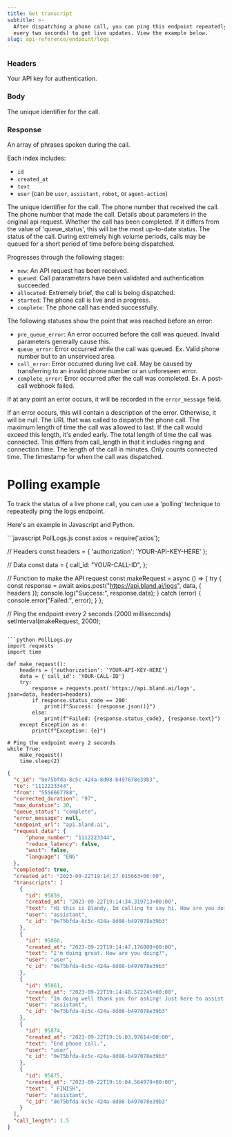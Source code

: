 ```yaml
---
title: Get transcript
subtitle: >-
  After dispatching a phone call, you can ping this endpoint repeatedly (e.g.
  every two seconds) to get live updates. View the example below.
slug: api-reference/endpoint/logs
---
```



### Headers

<ParamField header="authorization" type="string" required>
  Your API key for authentication.
</ParamField>

### Body

<ParamField body="call_id" type="string" required>
  The unique identifier for the call.
</ParamField>

### Response

<ResponseField name="transcripts" type="array of objects">
  An array of phrases spoken during the call. 
  
  Each index includes: 
  
  - `id`
  - `created_at` 
  - `text` 
  - `user` (can be `user`, `assistant`, `robot`, or `agent-action`)
</ResponseField>

<ResponseField name="c_id" type="number">
  The unique identifier for the call.
</ResponseField>

<ResponseField name="to" type="string">
  The phone number that received the call.
</ResponseField>

<ResponseField name="from" type="string">
  The phone number that made the call.
</ResponseField>

<ResponseField name="request_data" type="object">
  Details about parameters in the original api request.
</ResponseField>

<ResponseField name="completed" type="boolean">
  Whether the call has been completed. If it differs from the value of 'queue_status', this will be the most up-to-date status.
</ResponseField>

<ResponseField name="queue_status" type="string">
  The status of the call. During extremely high volume periods, calls may be queued for a short period of time before being dispatched.

  Progresses through the following stages:

  - `new`: An API request has been received.
  - `queued`: Call pararameters have been validated and authentication succeeded. 
  - `allocated`: Extremely brief, the call is being dispatched.
  - `started`: The phone call is live and in progress.
  - `complete`: The phone call has ended successfully.
  
  The following statuses show the point that was reached before an error:

  - `pre_queue_error`: An error occurred before the call was queued. Invalid parameters generally cause this.
  - `queue_error`: Error occurred while the call was queued. Ex. Valid phone number but to an unserviced area.
  - `call_error`: Error occurred during live call. May be caused by transferring to an invalid phone number or an unforeseen error.
  - `complete_error`: Error occurred after the call was completed. Ex. A post-call webhook failed.

  If at any point an error occurs, it will be recorded in the `error_message` field.
</ResponseField>

<ResponseField name="error_message" type="string or null">
  If an error occurs, this will contain a description of the error. Otherwise, it will be null.
</ResponseField>

<ResponseField name="endpoint_url" type="string">
  The URL that was called to dispatch the phone call.
</ResponseField>

<ResponseField name="max_duration" type="number">
  The maximum length of time the call was allowed to last. If the call would exceed this length, it's ended early.
</ResponseField>

<ResponseField name="corrected_duration" type="number">
  The total length of time the call was connected. This differs from call_length in that it includes ringing and connection time.
</ResponseField>

<ResponseField name="call_length" type="number">
  The length of the call in minutes. Only counts connected time.
</ResponseField>

<ResponseField name="created_at" type="string">
  The timestamp for when the call was dispatched.
</ResponseField>


# Polling example

To track the status of a live phone call, you can use a 'polling' technique to repeatedly ping the logs endpoint.

Here's an example in Javascript and Python.

<CodeGroup>
```javascript PollLogs.js
const axios = require('axios');

// Headers
const headers = {
'authorization': 'YOUR-API-KEY-HERE'
};

// Data
const data = {
call_id: "YOUR-CALL-ID",
};

// Function to make the API request
const makeRequest = async () => {
try {
const response = await axios.post("https://api.bland.ai/logs", data, { headers });
console.log("Success:", response.data);
} catch (error) {
console.error("Failed:", error);
}
};

// Ping the endpoint every 2 seconds (2000 milliseconds)
setInterval(makeRequest, 2000);

````

```python PollLogs.py
import requests
import time

def make_request():
    headers = {'authorization': 'YOUR-API-KEY-HERE'}
    data = {'call_id': 'YOUR-CALL-ID'}
    try:
        response = requests.post('https://api.bland.ai/logs', json=data, headers=headers)
        if response.status_code == 200:
            print(f"Success: {response.json()}")
        else:
            print(f"Failed: {response.status_code}, {response.text}")
    except Exception as e:
        print(f"Exception: {e}")

# Ping the endpoint every 2 seconds
while True:
    make_request()
    time.sleep(2)
````

</CodeGroup>

<ResponseExample>

```json Response
{
  "c_id": "0e75bfda-8c5c-424a-8d08-b497078e39b3",
  "to": "1112223344",
  "from": "5556667788",
  "corrected_duration": "97",
  "max_duration": 30,
  "queue_status": "complete",
  "error_message": null,
  "endpoint_url": "api.bland.ai",
  "request_data": {
      "phone_number": "1112223344",
      "reduce_latency": false,
      "wait": false,
      "language": "ENG"
  },
  "completed": true,
  "created_at": "2023-09-22T19:14:27.015663+00:00",
  "transcripts": [
    {
      "id": 95859,
      "created_at": "2023-09-22T19:14:34.319713+00:00",
      "text": "Hi this is Blandy. Im calling to say hi. How are you doing today?",
      "user": "assistant",
      "c_id": "0e75bfda-8c5c-424a-8d08-b497078e39b3"
    },
    {
      "id": 95860,
      "created_at": "2023-09-22T19:14:47.176008+00:00",
      "text": "I'm doing great. How are you doing?",
      "user": "user",
      "c_id": "0e75bfda-8c5c-424a-8d08-b497078e39b3"
    },
    {
      "id": 95861,
      "created_at": "2023-09-22T19:14:48.572245+00:00",
      "text": "Im doing well thank you for asking! Just here to assist you with any questions or concerns you may have. How can I help you today?",
      "user": "assistant",
      "c_id": "0e75bfda-8c5c-424a-8d08-b497078e39b3"
    },
    {
      "id": 95874,
      "created_at": "2023-09-22T19:16:03.97614+00:00",
      "text": "End phone call.",
      "user": "user",
      "c_id": "0e75bfda-8c5c-424a-8d08-b497078e39b3"
    },
    {
      "id": 95875,
      "created_at": "2023-09-22T19:16:04.564979+00:00",
      "text": " FINISH",
      "user": "assistant",
      "c_id": "0e75bfda-8c5c-424a-8d08-b497078e39b3"
    }
  ],
  "call_length": 1.5
}
```

</ResponseExample>









